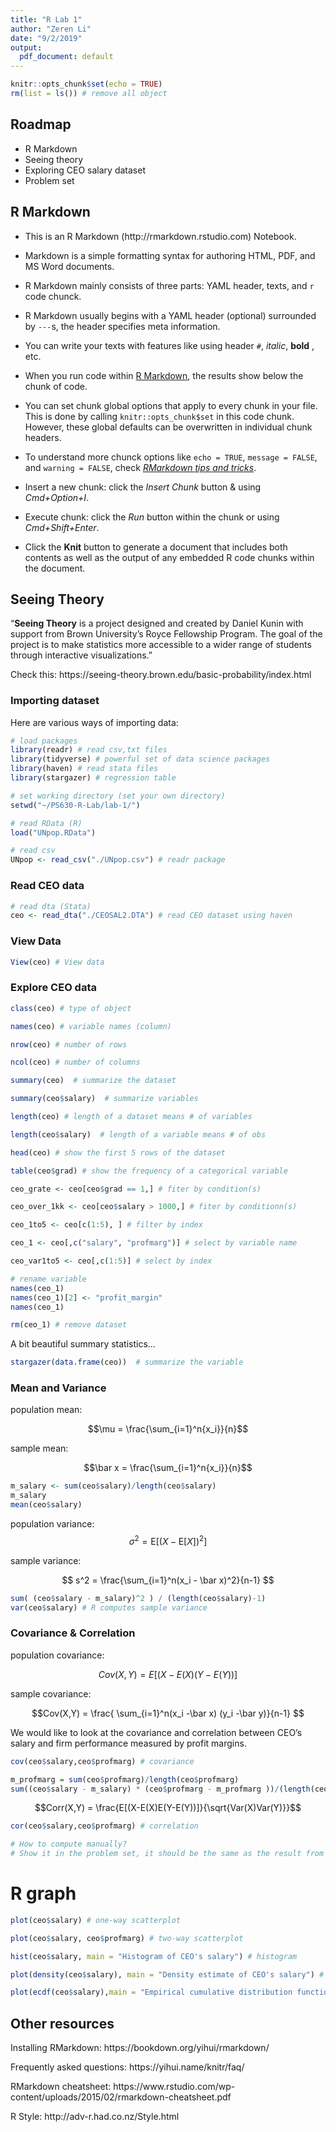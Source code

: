 ```yaml
---
title: "R Lab 1"
author: "Zeren Li"
date: "9/2/2019"
output:
  pdf_document: default
---
```


```r
knitr::opts_chunk$set(echo = TRUE)
rm(list = ls()) # remove all object
```

## Roadmap

  - R Markdown
  - Seeing theory
  - Exploring CEO salary dataset
  - Problem set
  
## R Markdown

- This is an R Markdown (http://rmarkdown.rstudio.com) Notebook.

- Markdown is a simple formatting syntax for authoring HTML, PDF, and MS Word documents. 

- R Markdown mainly consists of three parts: YAML header, texts, and `r` code chunck.

- R Markdown usually begins with a  YAML header (optional) surrounded by `---`s, the header specifies meta information.

- You can write your texts with features like using header `#`, *italic*, **bold** , etc.

- When you run code within [R Markdown](http://rmarkdown.rstudio.com), the results show below the chunk of code.

- You can set chunk global options that apply to every chunk in your file. This is done by calling `knitr::opts_chunk$set` in this code chunk. However, these global defaults can be overwritten in individual chunk headers.

- To understand more chunck options like `echo = TRUE`, `message = FALSE`, and `warning = FALSE`, check [*RMarkdown tips and tricks*](https://rmarkdown.rstudio.com/lesson-3.html). 

- Insert a new chunk: click the *Insert Chunk* button & using *Cmd+Option+I*.

- Execute chunk: click the *Run* button within the chunk or using *Cmd+Shift+Enter*. 

- Click the **Knit** button to generate a document that includes both contents as well as the output of any embedded R code chunks within the document. 

## Seeing Theory

"**Seeing Theory** is a project designed and created by Daniel Kunin with support from Brown University's Royce Fellowship Program. The goal of the project is to make statistics more accessible to a wider range of students through interactive visualizations."

Check this: https://seeing-theory.brown.edu/basic-probability/index.html

### Importing dataset

Here are various ways of importing data:

```r
# load packages
library(readr) # read csv,txt files
library(tidyverse) # powerful set of data science packages
library(haven) # read stata files
library(stargazer) # regression table

# set working directory (set your own directory)
setwd("~/PS630-R-Lab/lab-1/")

# read RData (R)
load("UNpop.RData")

# read csv
UNpop <- read_csv("./UNpop.csv") # readr package
```

###  Read CEO data

```r
# read dta (Stata)
ceo <- read_dta("./CEOSAL2.DTA") # read CEO dataset using haven
```

### View Data

```r
View(ceo) # View data
```

### Explore CEO data

```r
class(ceo) # type of object

names(ceo) # variable names (column)

nrow(ceo) # number of rows

ncol(ceo) # number of columns

summary(ceo)  # summarize the dataset

summary(ceo$salary)  # summarize variables

length(ceo) # length of a dataset means # of variables

length(ceo$salary)  # length of a variable means # of obs

head(ceo) # show the first 5 rows of the dataset

table(ceo$grad) # show the frequency of a categorical variable

ceo_grate <- ceo[ceo$grad == 1,] # fiter by condition(s)

ceo_over_1kk <- ceo[ceo$salary > 1000,] # fiter by conditionn(s)

ceo_1to5 <- ceo[c(1:5), ] # filter by index

ceo_1 <- ceo[,c("salary", "profmarg")] # select by variable name

ceo_var1to5 <- ceo[,c(1:5)] # select by index

# rename variable  
names(ceo_1)
names(ceo_1)[2] <- "profit_margin" 
names(ceo_1)

rm(ceo_1) # remove dataset
```

A bit beautiful summary statistics...

```r
stargazer(data.frame(ceo))  # summarize the variable
```


### Mean and Variance 

population mean: 

$$\mu = \frac{\sum_{i=1}^n{x_i}}{n}$$ 

sample mean: 

$$\bar x = \frac{\sum_{i=1}^n{x_i}}{n}$$ 


```r
m_salary <- sum(ceo$salary)/length(ceo$salary)
m_salary
mean(ceo$salary)
```

population variance:
$$
\sigma^2 = \text{E}[(X - \text{E}[X])^2]
$$

sample variance:

$$
s^2 = \frac{\sum_{i=1}^n(x_i - \bar x)^2}{n-1}
$$

```r
sum( (ceo$salary - m_salary)^2 ) / (length(ceo$salary)-1)
var(ceo$salary) # R computes sample variance
```

### Covariance & Correlation

population covariance:

$$Cov(X,Y) = E[(X-E(X)(Y-E(Y))]$$

sample covariance:

$$Cov(X,Y) = \frac{ \sum_{i=1}^n(x_i -\bar x)  (y_i -\bar y)}{n-1} $$

We would like to look at the covariance and correlation between CEO's salary and firm performance measured by profit margins.

```r
cov(ceo$salary,ceo$profmarg) # covariance

m_profmarg = sum(ceo$profmarg)/length(ceo$profmarg)
sum((ceo$salary - m_salary) * (ceo$profmarg - m_profmarg ))/(length(ceo$profmarg) - 1) 
```


$$Corr(X,Y) = \frac{E[(X-E(X)E(Y-E(Y))]}{\sqrt{Var(X)Var(Y)}}$$

```r
cor(ceo$salary,ceo$profmarg) # correlation

# How to compute manually? 
# Show it in the problem set, it should be the same as the result from cor()
```

# R graph

```r
plot(ceo$salary) # one-way scatterplot

plot(ceo$salary, ceo$profmarg) # two-way scatterplot

hist(ceo$salary, main = "Histogram of CEO's salary") # histogram

plot(density(ceo$salary), main = "Density estimate of CEO's salary") # pdf

plot(ecdf(ceo$salary),main = "Empirical cumulative distribution function") # cdf
```

## Other resources

Installing RMarkdown: https://bookdown.org/yihui/rmarkdown/

Frequently asked questions: https://yihui.name/knitr/faq/

RMarkdown cheatsheet: https://www.rstudio.com/wp-content/uploads/2015/02/rmarkdown-cheatsheet.pdf

R Style: http://adv-r.had.co.nz/Style.html